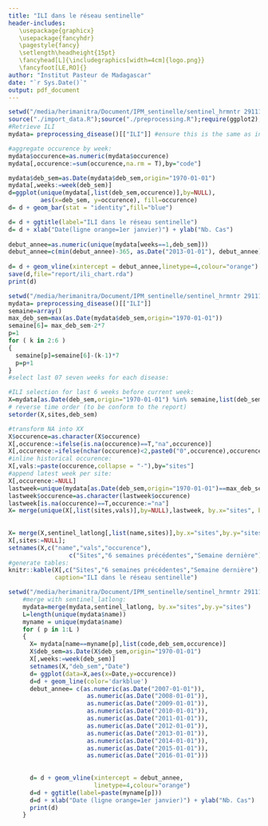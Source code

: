 ```yaml
---
title: "ILI dans le réseau sentinelle"
header-includes: 
   \usepackage{graphicx}
   \usepackage{fancyhdr}
   \pagestyle{fancy}
   \setlength\headheight{15pt}
   \fancyhead[L]{\includegraphics[width=4cm]{logo.png}}
   \fancyfoot[LE,RO]{}
author: "Institut Pasteur de Madagascar"
date: "`r Sys.Date()`"
output: pdf_document
---
```




```r
setwd("/media/herimanitra/Document/IPM_sentinelle/sentinel_hrmntr 291115/Sentinel")
source("./import_data.R");source("./preprocessing.R");require(ggplot2); require(gridExtra)
#Retrieve ILI
mydata= preprocessing_disease()[["ILI"]] #ensure this is the same as in #diseases_control.R

#aggregate occurence by week:
mydata$occurence=as.numeric(mydata$occurence)
mydata[,occurence:=sum(occurence,na.rm = T),by="code"]

mydata$deb_sem=as.Date(mydata$deb_sem,origin="1970-01-01")
mydata[,weeks:=week(deb_sem)]
d=ggplot(unique(mydata[,list(deb_sem,occurence)],by=NULL), 
         aes(x=deb_sem, y=occurence), fill=occurence) 
d= d + geom_bar(stat = "identity",fill="blue") 

d= d + ggtitle(label="ILI dans le réseau sentinelle")
d= d + xlab("Date(ligne orange=1er janvier)") + ylab("Nb. Cas")
 
debut_annee=as.numeric(unique(mydata[weeks==1,deb_sem]))
debut_annee=c(min(debut_annee)-365, as.Date("2013-01-01"), debut_annee)
      
d= d + geom_vline(xintercept = debut_annee,linetype=4,colour="orange")
save(d,file="report/ili_chart.rda")                        
print(d)

```

```r
setwd("/media/herimanitra/Document/IPM_sentinelle/sentinel_hrmntr 291115/Sentinel")
mydata= preprocessing_disease()[["ILI"]]
semaine=array()
max_deb_sem=max(as.Date(mydata$deb_sem,origin="1970-01-01"))
semaine[6]= max_deb_sem-2*7 
p=1
for ( k in 2:6 )
{
  semaine[p]=semaine[6]-(k-1)*7
  p=p+1
}
#select last 07 seven weeks for each disease:

#ILI selection for last 6 weeks before current week:
X=mydata[as.Date(deb_sem,origin="1970-01-01") %in% semaine,list(deb_sem,sites,occurence)]
# reverse time order (to be conform to the report)
setorder(X,sites,deb_sem)

#transform NA into XX
X$occurence=as.character(X$occurence)
X[,occurence:=ifelse(is.na(occurence)==T,"na",occurence)]
X[,occurence:=ifelse(nchar(occurence)<2,paste0("0",occurence),occurence)]
#inline historical occurence:
X[,vals:=paste(occurence,collapse = "-"),by="sites"]
#append latest week per site:
X[,occurence:=NULL]
lastweek=unique(mydata[as.Date(deb_sem,origin="1970-01-01")==max_deb_sem-7, list(sites,occurence)],by=NULL)
lastweek$occurence=as.character(lastweek$occurence)
lastweek[is.na(occurence)==T,occurence:="na"]                        
X= merge(unique(X[,list(sites,vals)],by=NULL),lastweek, by.x="sites", by.y="sites")
               
               
X= merge(X,sentinel_latlong[,list(name,sites)],by.x="sites",by.y="sites")
X[,sites:=NULL]; 
setnames(X,c("name","vals","occurence"),
                 c("Sites","6 semaines précédentes","Semaine dernière"))
#generate tables:
knitr::kable(X[,c("Sites","6 semaines précédentes","Semaine dernière"),with=F],
             caption="ILI dans le réseau sentinelle")

```

```r
setwd("/media/herimanitra/Document/IPM_sentinelle/sentinel_hrmntr 291115/Sentinel")
    #merge with sentinel_latlong:
    mydata=merge(mydata,sentinel_latlong, by.x="sites",by.y="sites")
    L=length(unique(mydata$name))
    myname = unique(mydata$name)
    for ( p in 1:L )
    {
      X= mydata[name==myname[p],list(code,deb_sem,occurence)]
      X$deb_sem=as.Date(X$deb_sem,origin="1970-01-01")
      X[,weeks:=week(deb_sem)]
      setnames(X,"deb_sem","Date")
      d= ggplot(data=X,aes(x=Date,y=occurence)) 
      d=d + geom_line(color='darkblue') 
      debut_annee= c(as.numeric(as.Date("2007-01-01")),
                      as.numeric(as.Date("2008-01-01")),
                      as.numeric(as.Date("2009-01-01")),
                      as.numeric(as.Date("2010-01-01")),
                      as.numeric(as.Date("2011-01-01")),
                      as.numeric(as.Date("2012-01-01")),
                      as.numeric(as.Date("2013-01-01")),
                      as.numeric(as.Date("2014-01-01")),
                      as.numeric(as.Date("2015-01-01")),
                      as.numeric(as.Date("2016-01-01")))
                     
       
      d= d + geom_vline(xintercept = debut_annee,
                        linetype=4,colour="orange")
      d=d + ggtitle(label=paste(myname[p]))
      d=d + xlab("Date (ligne orange=1er janvier)") + ylab("Nb. Cas")
      print(d)
    }
```